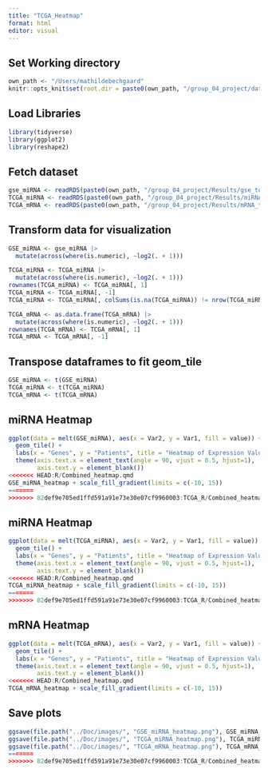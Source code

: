 ```yaml
---
title: "TCGA_Heatmap"
format: html
editor: visual
---
```


## Set Working directory

```r
own_path <- "/Users/mathildebechgaard"
knitr::opts_knit$set(root.dir = paste0(own_path, "/group_04_project/data/"))
```

## Load Libraries

```r
library(tidyverse)
library(ggplot2)
library(reshape2)
```

## Fetch dataset

```r
gse_miRNA <- readRDS(paste0(own_path, "/group_04_project/Results/gse_top_20.rds"))
TCGA_miRNA <- readRDS(paste0(own_path, "/group_04_project/Results/miRNA_top_expression.rds"))
TCGA_mRNA <- readRDS(paste0(own_path, "/group_04_project/Results/mRNA_top_expression.rds"))
```

## Transform data for visualization

```r
GSE_miRNA <- gse_miRNA |>
  mutate(across(where(is.numeric), ~log2(. + 1)))

TCGA_miRNA <- TCGA_miRNA |>
  mutate(across(where(is.numeric), ~log2(. + 1)))
rownames(TCGA_miRNA) <- TCGA_miRNA[, 1]
TCGA_miRNA <- TCGA_miRNA[, -1]
TCGA_miRNA <- TCGA_miRNA[, colSums(is.na(TCGA_miRNA)) != nrow(TCGA_miRNA), drop = FALSE]

TCGA_mRNA <- as.data.frame(TCGA_mRNA) |>
  mutate(across(where(is.numeric), ~log2(. + 1)))
rownames(TCGA_mRNA) <- TCGA_mRNA[, 1]
TCGA_mRNA <- TCGA_mRNA[, -1]
```

## Transpose dataframes to fit geom_tile

```r
GSE_miRNA <- t(GSE_miRNA)
TCGA_miRNA <- t(TCGA_miRNA)
TCGA_mRNA <- t(TCGA_mRNA)
```

## miRNA Heatmap

```r
ggplot(data = melt(GSE_miRNA), aes(x = Var2, y = Var1, fill = value)) +
  geom_tile() +
  labs(x = "Genes", y = "Patients", title = "Heatmap of Expression Values") +
  theme(axis.text.x = element_text(angle = 90, vjust = 0.5, hjust=1),
        axis.text.y = element_blank())
<<<<<<< HEAD:R/Combined_heatmap.qmd
GSE_miRNA_heatmap + scale_fill_gradient(limits = c(-10, 15))
=======
>>>>>>> 82def9e705ed1ffd591a91e73e30e07cf9960003:TCGA_R/Combined_heatmap.qmd
```

## miRNA Heatmap

```r
ggplot(data = melt(TCGA_miRNA), aes(x = Var2, y = Var1, fill = value)) +
  geom_tile() +
  labs(x = "Genes", y = "Patients", title = "Heatmap of Expression Values") +
  theme(axis.text.x = element_text(angle = 90, vjust = 0.5, hjust=1),
        axis.text.y = element_blank())
<<<<<<< HEAD:R/Combined_heatmap.qmd
TCGA_miRNA_heatmap + scale_fill_gradient(limits = c(-10, 15))
=======
>>>>>>> 82def9e705ed1ffd591a91e73e30e07cf9960003:TCGA_R/Combined_heatmap.qmd
```

## mRNA Heatmap

```r
ggplot(data = melt(TCGA_mRNA), aes(x = Var2, y = Var1, fill = value)) +
  geom_tile() +
  labs(x = "Genes", y = "Patients", title = "Heatmap of Expression Values") +
  theme(axis.text.x = element_text(angle = 90, vjust = 0.5, hjust=1),
        axis.text.y = element_blank())
<<<<<<< HEAD:R/Combined_heatmap.qmd
TCGA_mRNA_heatmap + scale_fill_gradient(limits = c(-10, 15))
```

## Save plots

```r
ggsave(file.path("../Doc/images/", "GSE_miRNA_heatmap.png"), GSE_miRNA_heatmap, width = 10, height = 6, units = "in")
ggsave(file.path("../Doc/images/", "TCGA_miRNA_heatmap.png"), TCGA_miRNA_heatmap, width = 10, height = 6, units = "in")
ggsave(file.path("../Doc/images/", "TCGA_mRNA_heatmap.png"), TCGA_mRNA_heatmap, width = 10, height = 6, units = "in")
=======
>>>>>>> 82def9e705ed1ffd591a91e73e30e07cf9960003:TCGA_R/Combined_heatmap.qmd
```

